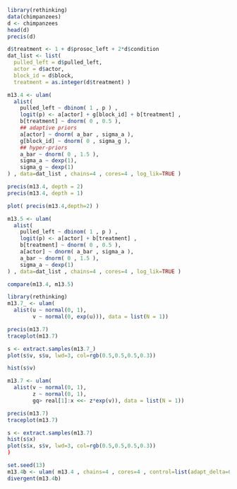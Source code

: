```r
library(rethinking)
data(chimpanzees)
d <- chimpanzees
head(d)
precis(d)
```
```r
d$treatment <- 1 + d$prosoc_left + 2*d$condition
dat_list <- list(
  pulled_left = d$pulled_left,
  actor = d$actor,
  block_id = d$block,
  treatment = as.integer(d$treatment) )
```

```r
m13.4 <- ulam(
  alist(
    pulled_left ~ dbinom( 1 , p ) ,
    logit(p) <- a[actor] + g[block_id] + b[treatment] ,
    b[treatment] ~ dnorm( 0 , 0.5 ),
    ## adaptive priors
    a[actor] ~ dnorm( a_bar , sigma_a ),
    g[block_id] ~ dnorm( 0 , sigma_g ),
    ## hyper-priors
    a_bar ~ dnorm( 0 , 1.5 ),
    sigma_a ~ dexp(1),
    sigma_g ~ dexp(1)
) , data=dat_list , chains=4 , cores=4 , log_lik=TRUE )
```

```r
precis(m13.4, depth = 2)
precis(m13.4, depth = 1)

plot( precis(m13.4,depth=2) )
```
```r
m13.5 <- ulam(
  alist(
    pulled_left ~ dbinom( 1 , p ) ,
    logit(p) <- a[actor] + b[treatment] ,
    b[treatment] ~ dnorm( 0 , 0.5 ),
    a[actor] ~ dnorm( a_bar , sigma_a ),
    a_bar ~ dnorm( 0 , 1.5 ),
    sigma_a ~ dexp(1)
) , data=dat_list , chains=4 , cores=4 , log_lik=TRUE )
```
```r
compare(m13.4, m13.5)
```
```r
library(rethinking)
m13.7_ <- ulam(
  alist(u ~ normal(0, 1),
        v ~ normal(0, exp(u))), data = list(N = 1))

precis(m13.7)
traceplot(m13.7)

s <- extract.samples(m13.7_)
plot(s$v, s$u, lwd=3, col=rgb(0.5,0.5,0.5,0.3))

hist(s$v)
```
```r
m13.7 <- ulam(
  alist(v ~ normal(0, 1),
        z ~ normal(0, 1),
        gq> real[1]:x <<- z*exp(v)), data = list(N = 1))

precis(m13.7)
traceplot(m13.7)

s <- extract.samples(m13.7)
hist(s$x)
plot(s$x, s$v, lwd=3, col=rgb(0.5,0.5,0.5,0.3))
)
```
```r
set.seed(13) 
m13.4b <- ulam( m13.4 , chains=4 , cores=4 , control=list(adapt_delta=0.99) )
divergent(m13.4b)
```


